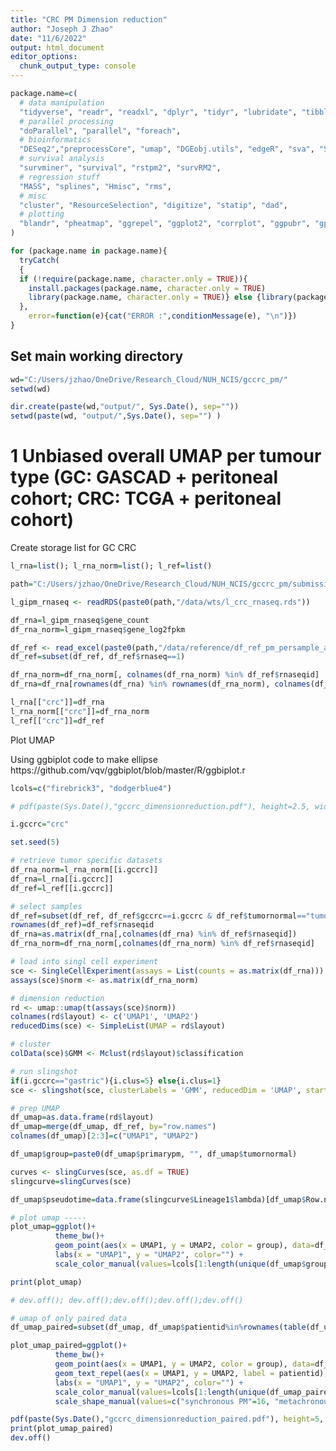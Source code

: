 ---
title: "CRC PM Dimension reduction"
author: "Joseph J Zhao"
date: "11/6/2022"
output: html_document
editor_options: 
  chunk_output_type: console
---

```{r setup, include=FALSE}
package.name=c(
  # data manipulation
  "tidyverse", "readr", "readxl", "dplyr", "tidyr", "lubridate", "tibble", "plyr", "devtools", "stringr", "stringi", "gtools",
  # parallel processing
  "doParallel", "parallel", "foreach",
  # bioinformatics
  "DESeq2","preprocessCore", "umap", "DGEobj.utils", "edgeR", "sva", "SingleCellExperiment", "slingshot", "mclust", "vegan",
  # survival analysis
  "survminer", "survival", "rstpm2", "survRM2",
  # regression stuff
  "MASS", "splines", "Hmisc", "rms",
  # misc
  "cluster", "ResourceSelection", "digitize", "statip", "dad",
  # plotting
  "blandr", "pheatmap", "ggrepel", "ggplot2", "corrplot", "ggpubr", "gplots", "grid", "ggbiplot", "ggsankey"
)

for (package.name in package.name){
  tryCatch(
  {
  if (!require(package.name, character.only = TRUE)){ 
    install.packages(package.name, character.only = TRUE) 
    library(package.name, character.only = TRUE)} else {library(package.name, character.only = TRUE)}
  }, 
    error=function(e){cat("ERROR :",conditionMessage(e), "\n")})
}


```

## Set main working directory

```{r working directory}
wd="C:/Users/jzhao/OneDrive/Research_Cloud/NUH_NCIS/gccrc_pm/"
setwd(wd)

dir.create(paste(wd,"output/", Sys.Date(), sep=""))
setwd(paste(wd, "output/",Sys.Date(), sep="") )

```

# 1 Unbiased overall UMAP per tumour type (GC: GASCAD + peritoneal cohort; CRC: TCGA + peritoneal cohort)

Create storage list for GC CRC

```{r}

l_rna=list(); l_rna_norm=list(); l_ref=list()

```



```{r}

path="C:/Users/jzhao/OneDrive/Research_Cloud/NUH_NCIS/gccrc_pm/submissions/substudies/crcpm/submissions/ccr/r1/workings"

l_gipm_rnaseq <- readRDS(paste0(path,"/data/wts/l_crc_rnaseq.rds"))

df_rna=l_gipm_rnaseq$gene_count
df_rna_norm=l_gipm_rnaseq$gene_log2fpkm

df_ref <- read_excel(paste0(path,"/data/reference/df_ref_pm_persample_annotated_crc.xlsx")) %>% as.data.frame
df_ref=subset(df_ref, df_ref$rnaseq==1)

df_rna_norm=df_rna_norm[, colnames(df_rna_norm) %in% df_ref$rnaseqid]
df_rna=df_rna[rownames(df_rna) %in% rownames(df_rna_norm), colnames(df_rna) %in% df_ref$rnaseqid]

l_rna[["crc"]]=df_rna
l_rna_norm[["crc"]]=df_rna_norm
l_ref[["crc"]]=df_ref

```

Plot UMAP

Using ggbiplot code to make ellipse
https://github.com/vqv/ggbiplot/blob/master/R/ggbiplot.r

```{r}

lcols=c("firebrick3", "dodgerblue4")

# pdf(paste(Sys.Date(),"gccrc_dimensionreduction.pdf"), height=2.5, width=4)

i.gccrc="crc"

set.seed(5)

# retrieve tumor specific datasets  
df_rna_norm=l_rna_norm[[i.gccrc]]
df_rna=l_rna[[i.gccrc]]
df_ref=l_ref[[i.gccrc]]

# select samples
df_ref=subset(df_ref, df_ref$gccrc==i.gccrc & df_ref$tumornormal=="tumor") %>% as.data.frame # take only tumor samples
rownames(df_ref)=df_ref$rnaseqid
df_rna=as.matrix(df_rna[,colnames(df_rna) %in% df_ref$rnaseqid])
df_rna_norm=df_rna_norm[,colnames(df_rna_norm) %in% df_ref$rnaseqid]

# load into singl cell experiment
sce <- SingleCellExperiment(assays = List(counts = as.matrix(df_rna)))
assays(sce)$norm <- as.matrix(df_rna_norm)

# dimension reduction
rd <- umap::umap(t(assays(sce)$norm))
colnames(rd$layout) <- c('UMAP1', 'UMAP2')
reducedDims(sce) <- SimpleList(UMAP = rd$layout)

# cluster
colData(sce)$GMM <- Mclust(rd$layout)$classification

# run slingshot
if(i.gccrc=="gastric"){i.clus=5} else{i.clus=1}
sce <- slingshot(sce, clusterLabels = 'GMM', reducedDim = 'UMAP', start.clus =i.clus)

# prep UMAP
df_umap=as.data.frame(rd$layout)
df_umap=merge(df_umap, df_ref, by="row.names")
colnames(df_umap)[2:3]=c("UMAP1", "UMAP2")

df_umap$group=paste0(df_umap$primarypm, "", df_umap$tumornormal)

curves <- slingCurves(sce, as.df = TRUE)
slingcurve=slingCurves(sce)

df_umap$pseudotime=data.frame(slingcurve$Lineage1$lambda)[df_umap$Row.names, ]

# plot umap -----   
plot_umap=ggplot()+
          theme_bw()+
          geom_point(aes(x = UMAP1, y = UMAP2, color = group), data=df_umap, size=2) +
          labs(x = "UMAP1", y = "UMAP2", color="") +
          scale_color_manual(values=lcols[1:length(unique(df_umap$group))]) 

print(plot_umap)

# dev.off(); dev.off();dev.off();dev.off();dev.off()

# umap of only paired data
df_umap_paired=subset(df_umap, df_umap$patientid%in%rownames(table(df_umap$patientid, df_umap$primarypm))[!apply(table(df_umap$patientid, df_umap$primarypm), 1, function(x){any(x %in% 0)})])

plot_umap_paired=ggplot()+
          theme_bw()+
          geom_point(aes(x = UMAP1, y = UMAP2, color = group), data=df_umap_paired, size=2) +
          geom_text_repel(aes(x = UMAP1, y = UMAP2, label = patientid), data=df_umap_paired, size=3.5) +
          labs(x = "UMAP1", y = "UMAP2", color="") +
          scale_color_manual(values=lcols[1:length(unique(df_umap_paired$group))]) +
          scale_shape_manual(values=c("synchronous PM"=16, "metachronous PM"=17, "no PM"=15))

pdf(paste(Sys.Date(),"gccrc_dimensionreduction_paired.pdf"), height=5, width=7)
print(plot_umap_paired)
dev.off()

```
